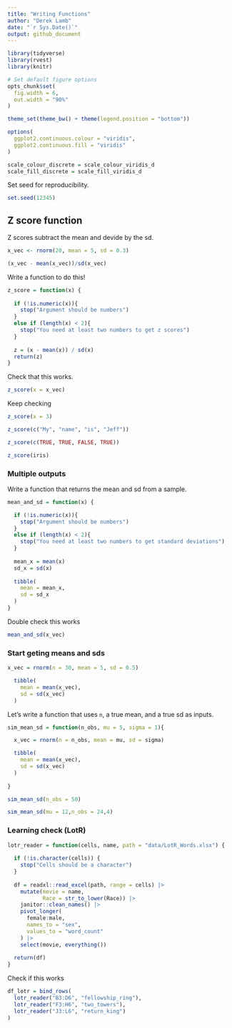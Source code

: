 ```yaml
---
title: "Writing Functions"
author: "Derek Lamb"
date: "`r Sys.Date()`"
output: github_document
---
```


```r
library(tidyverse)
library(rvest)
library(knitr)

# Set default figure options
opts_chunk$set(
  fig.width = 6,
  out.width = "90%"
)

theme_set(theme_bw() + theme(legend.position = "bottom"))

options(
  ggplot2.continuous.colour = "viridis",
  ggplot2.continuous.fill = "viridis"
)

scale_colour_discrete = scale_colour_viridis_d
scale_fill_discrete = scale_fill_viridis_d
```

Set seed for reproducibility.

```r
set.seed(12345)
```


## Z score function
Z scores subtract the mean and devide by the sd.

```r
x_vec <- rnorm(20, mean = 5, sd = 0.3)
```

```r
(x_vec - mean(x_vec))/sd(x_vec)
```

Write a function to do this!
```r
z_score = function(x) {
  
  if (!is.numeric(x)){
    stop("Argument should be numbers")
  }
  else if (length(x) < 2){
    stop("You need at least two numbers to get z scores")
  }
  
  z = (x - mean(x)) / sd(x)
  return(z)
}
```

Check that this works.

```r
z_score(x = x_vec)
```

Keep checking

```r
z_score(x = 3)

z_score(c("My", "name", "is", "Jeff"))

z_score(c(TRUE, TRUE, FALSE, TRUE))

z_score(iris)
```

### Multiple outputs

Write a function that returns the mean and sd from a sample.
```r
mean_and_sd = function(x) {

  if (!is.numeric(x)){
    stop("Argument should be numbers")
  }
  else if (length(x) < 2){
    stop("You need at least two numbers to get standard deviations")
  }
  
  mean_x = mean(x)
  sd_x = sd(x)
  
  tibble(
    mean = mean_x,
    sd = sd_x
  )
}
```

Double check this works
```r
mean_and_sd(x_vec)
```


### Start geting means and sds

```r

x_vec = rnorm(n = 30, mean = 5, sd = 0.5)

  tibble(
    mean = mean(x_vec),
    sd = sd(x_vec)
  )

```

Let's write a function that uses `n`, a true mean, and a true sd as inputs.

```r
sim_mean_sd = function(n_obs, mu = 5, sigma = 1){

  x_vec = rnorm(n = n_obs, mean = mu, sd = sigma)

  tibble(
    mean = mean(x_vec),
    sd = sd(x_vec)
  )
  
}
```

```r
sim_mean_sd(n_obs = 50)

sim_mean_sd(mu = 12,n_obs = 24,4)
```


### Learning check (LotR)
```r
lotr_reader = function(cells, name, path = "data/LotR_Words.xlsx") {
  
  if (!is.character(cells)) {
    stop("Cells should be a character")
  }
  
  df = readxl::read_excel(path, range = cells) |> 
    mutate(movie = name,
           Race = str_to_lower(Race)) |> 
    janitor::clean_names() |> 
    pivot_longer(
      female:male,
      names_to = "sex",
      values_to = "word_count"
    ) |> 
    select(movie, everything())
  
  return(df)
}
```

Check if this works
```r
df_lotr = bind_rows(
  lotr_reader("B3:D6", "fellowship_ring"),
  lotr_reader("F3:H6", "two_towers"),
  lotr_reader("J3:L6", "return_king")
)
```



